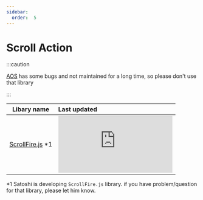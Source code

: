 ```yaml
---
sidebar:
  order:  5
---
```


# Scroll Action

:::caution

[AOS](https://michalsnik.github.io/aos/) has some bugs and not maintained for a long time, so please don't use that library

:::

| Libary name | Last updated |
| --- | :-- |
| [ScrollFire.js](https://github.com/lionheart-co-jp/ScrollFire.js) \*1 | ![Last Updated](https://img.shields.io/github/last-commit/lionheart-co-jp/ScrollFire.js) |

\*1 Satoshi is developing `ScrollFire.js` library. if you have problem/question for that library, please let him know.
